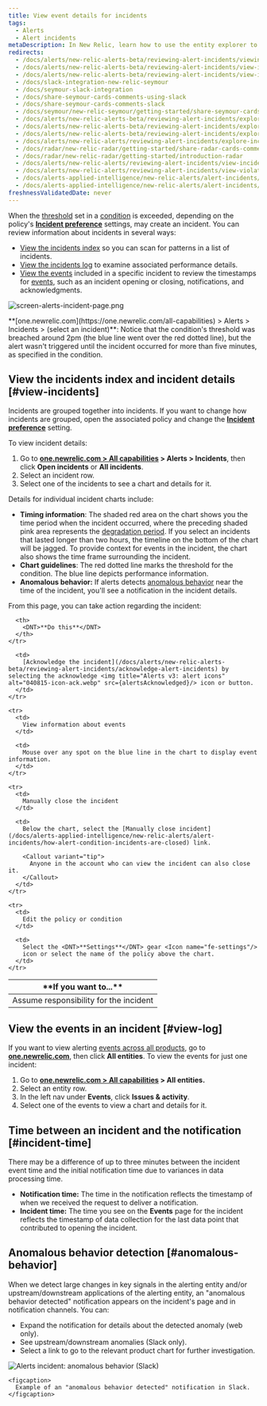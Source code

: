 ```yaml
---
title: View event details for incidents
tags:
  - Alerts 
  - Alert incidents
metaDescription: In New Relic, learn how to use the entity explorer to find and review alerts incidents.
redirects:
  - /docs/alerts/new-relic-alerts-beta/reviewing-alert-incidents/viewing-incident-dashboard-details
  - /docs/alerts/new-relic-alerts-beta/reviewing-alert-incidents/view-incident-dashboard-details
  - /docs/alerts/new-relic-alerts-beta/reviewing-alert-incidents/view-incident-violation-details
  - /docs/slack-integration-new-relic-seymour
  - /docs/seymour-slack-integration
  - /docs/share-seymour-cards-comments-using-slack
  - /docs/share-seymour-cards-comments-slack
  - /docs/seymour/new-relic-seymour/getting-started/share-seymour-cards-comments-slack
  - /docs/alerts/new-relic-alerts-beta/reviewing-alert-incidents/exploring-incident-history
  - /docs/alerts/new-relic-alerts-beta/reviewing-alert-incidents/explore-incident-history
  - /docs/alerts/new-relic-alerts-beta/reviewing-alert-incidents/explore-incident-history-incidents-index
  - /docs/alerts/new-relic-alerts/reviewing-alert-incidents/explore-incident-history-incidents-index
  - /docs/radar/new-relic-radar/getting-started/share-radar-cards-comments-slack
  - /docs/radar/new-relic-radar/getting-started/introduction-radar
  - /docs/alerts/new-relic-alerts/reviewing-alert-incidents/view-incident-violation-details
  - /docs/alerts/new-relic-alerts/reviewing-alert-incidents/view-violation-event-details-incidents
  - /docs/alerts-applied-intelligence/new-relic-alerts/alert-incidents/view-violation-event-details-incidents/
  - /docs/alerts-applied-intelligence/new-relic-alerts/alert-incidents/view-event-details-incidents
freshnessValidatedDate: never
---
```





When the [threshold](/docs/alerts/new-relic-alerts-beta/configuring-alert-policies/define-thresholds-trigger-alert) set in a [condition](/docs/alerts/new-relic-alerts-beta/configuring-alert-policies/define-alert-conditions) is exceeded, depending on the policy's <DNT>**[Incident preference](/docs/alerts/new-relic-alerts/configuring-alert-policies/specify-when-new-relic-creates-incidents)**</DNT> settings, <InlinePopover type="alerts" /> may create an incident. You can review information about incidents in several ways:

* [View the incidents index](#view-incidents) so you can scan for patterns in a list of incidents.
* [View the incidents log](#view-log) to examine associated performance details.
* [View the events](#incident-time) included in a specific incident to review the timestamps for [events](/docs/using-new-relic/welcome-new-relic/get-started/glossary#event), such as an incident opening or closing, notifications, and acknowledgments.

<img
  title="screen-alerts-incident-page.png"
  alt="screen-alerts-incident-page.png"
  src={alertsIncidentPage}
/>

<figcaption>
  <DNT>**[one.newrelic.com](https://one.newrelic.com/all-capabilities) > Alerts > Incidents > (select an incident)**</DNT>: Notice that the condition's threshold was breached around 2pm (the blue line went over the red dotted line), but the alert wasn't triggered until the incident occurred for more than five minutes, as specified in the condition.
</figcaption>

## View the incidents index and incident details [#view-incidents]

Incidents are grouped together into incidents. If you want to change how incidents are grouped, open the associated policy and change the [<DNT>**Incident preference**</DNT>](/docs/alerts/new-relic-alerts-beta/reviewing-alert-incidents/specify-when-new-relic-creates-incidents) setting.

To view incident details:

1. Go to <DNT>**[one.newrelic.com > All capabilities](https://one.newrelic.com/all-capabilities) > Alerts > Incidents**</DNT>, then click <DNT>**Open incidents**</DNT> or <DNT>**All incidents**</DNT>.
2. Select an incident row.
3. Select one of the incidents to see a chart and details for it.

Details for individual incident charts include:

* <DNT>**Timing information**</DNT>: The shaded red area on the chart shows you the time period when the incident occurred, where the preceding shaded pink area represents the [degradation period](/docs/using-new-relic/welcome-new-relic/get-started/glossary#degradation-period). If you select an incidents that lasted longer than two hours, the timeline on the bottom of the chart will be jagged. To provide context for events in the incident, the chart also shows the time frame surrounding the incident.
* <DNT>**Chart guidelines**</DNT>: The red dotted line marks the threshold for the condition. The blue line depicts performance information.
* <DNT>**Anomalous behavior:**</DNT> If alerts detects [anomalous behavior](#anomalous-behavior) near the time of the incident, you'll see a notification in the incident details.

From this page, you can take action regarding the incident:

<table>
  <thead>
    <tr>
      <th width={250}>
        <DNT>**If you want to...**</DNT>
      </th>

      <th>
        <DNT>**Do this**</DNT>
      </th>
    </tr>
  </thead>

  <tbody>
    <tr>
      <td>
        Assume responsibility for the incident
      </td>

      <td>
        [Acknowledge the incident](/docs/alerts/new-relic-alerts-beta/reviewing-alert-incidents/acknowledge-alert-incidents) by selecting the acknowledge <img title="Alerts v3: alert icons" alt="040815-icon-ack.webp" src={alertsAcknowledged}/> icon or button.
      </td>
    </tr>

    <tr>
      <td>
        View information about events
      </td>

      <td>
        Mouse over any spot on the blue line in the chart to display event information.
      </td>
    </tr>

    <tr>
      <td>
        Manually close the incident
      </td>

      <td>
        Below the chart, select the [Manually close incident](/docs/alerts-applied-intelligence/new-relic-alerts/alert-incidents/how-alert-condition-incidents-are-closed) link.

        <Callout variant="tip">
          Anyone in the account who can view the incident can also close it.
        </Callout>
      </td>
    </tr>

    <tr>
      <td>
        Edit the policy or condition
      </td>

      <td>
        Select the <DNT>**Settings**</DNT> gear <Icon name="fe-settings"/>
        icon or select the name of the policy above the chart.
      </td>
    </tr>
  </tbody>
</table>

## View the events in an incident [#view-log]

If you want to view alerting [events across all products](/docs/alerts/new-relic-alerts-beta/reviewing-events/review-events-across-products), go to <DNT>**[one.newrelic.com](https://one.newrelic.com/all-capabilities)**</DNT>, then click <DNT>**All entities**</DNT>. To view the events for just one incident:

1. Go to <DNT>**[one.newrelic.com > All capabilities](https://one.newrelic.com/all-capabilities) > All entities.**</DNT>
2. Select an entity row.
3. In the left nav under <DNT>**Events**</DNT>, click <DNT>**Issues & activity**</DNT>.
4. Select one of the events to view a chart and details for it.

## Time between an incident and the notification [#incident-time]

There may be a difference of up to three minutes between the incident event time and the initial notification time due to variances in data processing time.

* <DNT>**Notification time:**</DNT> The time in the notification reflects the timestamp of when we received the request to deliver a notification.
* <DNT>**Incident time:**</DNT> The time you see on the <DNT>**Events**</DNT> page for the incident reflects the timestamp of data collection for the last data point that contributed to opening the incident.

## Anomalous behavior detection [#anomalous-behavior]

When we detect large changes in key signals in the alerting entity and/or upstream/downstream applications of the alerting entity, an "anomalous behavior detected" notification appears on the incident's page and in notification channels. You can:

* Expand the notification for details about the detected anomaly (web only).
* See upstream/downstream anomalies (Slack only).
* Select a link to go to the relevant product chart for further investigation.

<CollapserGroup>
  <Collapser
    id="slack-notification"
    title="Alerts notification in Slack"
  >
    <img
      title="Alerts incident: anomalous behavior (Slack)"
      alt="Alerts incident: anomalous behavior (Slack)"
      src={alertsIncidentContextinSlack}
    />

    <figcaption>
      Example of an "anomalous behavior detected" notification in Slack.
    </figcaption>
  </Collapser>
</CollapserGroup>
